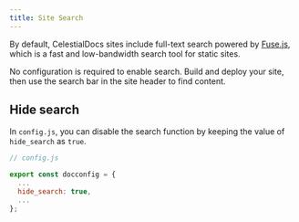 ```yaml
---
title: Site Search
---
```


By default, CelestialDocs sites include full-text search powered by [Fuse.js](https://www.fusejs.io/), which is a fast and low-bandwidth search tool for static sites.

No configuration is required to enable search. Build and deploy your site, then use the search bar in the site header to find content.

## Hide search

In `config.js`, you can disable the search function by keeping the value of `hide_search` as `true`.

```js
// config.js

export const docconfig = {
  ...
  hide_search: true,
  ...
};
```
